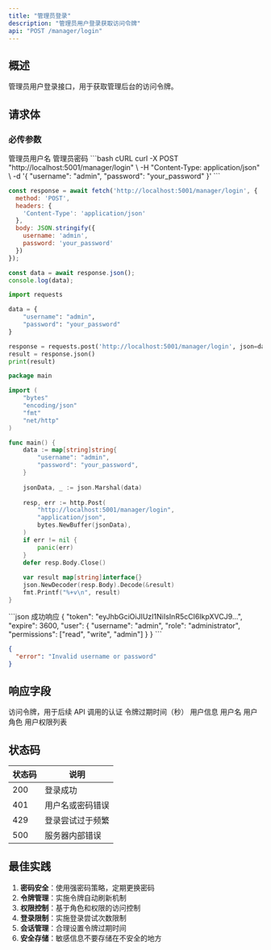 ```yaml
---
title: "管理员登录"
description: "管理员用户登录获取访问令牌"
api: "POST /manager/login"
---
```


## 概述

管理员用户登录接口，用于获取管理后台的访问令牌。

## 请求体

### 必传参数

<ParamField body="username" type="string" required>
管理员用户名
</ParamField>

<ParamField body="password" type="string" required>
管理员密码
</ParamField>

<RequestExample>
```bash cURL
curl -X POST "http://localhost:5001/manager/login" \
  -H "Content-Type: application/json" \
  -d '{
    "username": "admin",
    "password": "your_password"
  }'
```

```javascript JavaScript
const response = await fetch('http://localhost:5001/manager/login', {
  method: 'POST',
  headers: {
    'Content-Type': 'application/json'
  },
  body: JSON.stringify({
    username: 'admin',
    password: 'your_password'
  })
});

const data = await response.json();
console.log(data);
```

```python Python
import requests

data = {
    "username": "admin",
    "password": "your_password"
}

response = requests.post('http://localhost:5001/manager/login', json=data)
result = response.json()
print(result)
```

```go Go
package main

import (
    "bytes"
    "encoding/json"
    "fmt"
    "net/http"
)

func main() {
    data := map[string]string{
        "username": "admin",
        "password": "your_password",
    }
    
    jsonData, _ := json.Marshal(data)
    
    resp, err := http.Post(
        "http://localhost:5001/manager/login",
        "application/json",
        bytes.NewBuffer(jsonData),
    )
    if err != nil {
        panic(err)
    }
    defer resp.Body.Close()
    
    var result map[string]interface{}
    json.NewDecoder(resp.Body).Decode(&result)
    fmt.Printf("%+v\n", result)
}
```
</RequestExample>

<ResponseExample>
```json 成功响应
{
  "token": "eyJhbGciOiJIUzI1NiIsInR5cCI6IkpXVCJ9...",
  "expire": 3600,
  "user": {
    "username": "admin",
    "role": "administrator",
    "permissions": ["read", "write", "admin"]
  }
}
```

```json 失败响应
{
  "error": "Invalid username or password"
}
```
</ResponseExample>

## 响应字段

<ResponseField name="token" type="string" required>
访问令牌，用于后续 API 调用的认证
</ResponseField>

<ResponseField name="expire" type="integer" required>
令牌过期时间（秒）
</ResponseField>

<ResponseField name="user" type="object" required>
用户信息
<Expandable title="user 字段">
<ResponseField name="user.username" type="string">
用户名
</ResponseField>
<ResponseField name="user.role" type="string">
用户角色
</ResponseField>
<ResponseField name="user.permissions" type="array">
用户权限列表
</ResponseField>
</Expandable>
</ResponseField>

## 状态码

| 状态码 | 说明 |
|--------|------|
| 200 | 登录成功 |
| 401 | 用户名或密码错误 |
| 429 | 登录尝试过于频繁 |
| 500 | 服务器内部错误 |

## 最佳实践

1. **密码安全**：使用强密码策略，定期更换密码
2. **令牌管理**：实施令牌自动刷新机制
3. **权限控制**：基于角色和权限的访问控制
4. **登录限制**：实施登录尝试次数限制
5. **会话管理**：合理设置令牌过期时间
6. **安全存储**：敏感信息不要存储在不安全的地方
